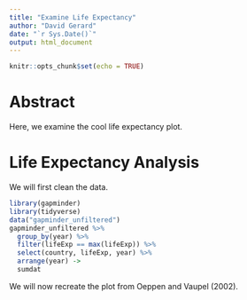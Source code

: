 ```yaml
---
title: "Examine Life Expectancy"
author: "David Gerard"
date: "`r Sys.Date()`"
output: html_document
---
```


```r
knitr::opts_chunk$set(echo = TRUE)
```

# Abstract

Here, we examine the cool life expectancy plot.

# Life Expectancy Analysis

We will first clean the data.

```r
library(gapminder)
library(tidyverse)
data("gapminder_unfiltered")
gapminder_unfiltered %>%
  group_by(year) %>%
  filter(lifeExp == max(lifeExp)) %>%
  select(country, lifeExp, year) %>%
  arrange(year) ->
  sumdat
```

We will now recreate the plot from Oeppen and Vaupel (2002).

```r

```






